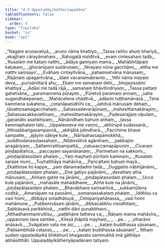 ```yaml
---
title: "4.3 Uppaladāyikātherīapadāna"
tableOfContents: false
sidebar:
  order: 4
type: "tipitaka"
basket: "su"
book: "ap2"
---
```



<DynamicBreadcrumb />

<Division number="57" book="ap2" bookNo="20" page="37">

<Paragraph number="1265" type="verses" book="ap2">
_“Nagare aruṇavatiyā,_  
_aruṇo nāma khattiyo;_  
_Tassa rañño ahuṃ bhariyā,_  
_ekajjhaṃ cārayāmahaṃ._  

</Paragraph>

</Division>
<Division number="58" book="ap2" bookNo="20" page="37">

<Paragraph number="1266" type="verses" book="ap2">
_Rahogatā nisīditvā,_  
_evaṃ cintesahaṃ tadā;_  
_‘Kusalaṃ me kataṃ natthi,_  
_ādāya gamiyaṃ mama._  

</Paragraph>

</Division>
<Division number="59" book="ap2" bookNo="20" page="37">

<Paragraph number="1267" type="verses" book="ap2">
_Mahābhitāpaṃ kaṭukaṃ,_  
_ghorarūpaṃ sudāruṇaṃ;_  
_Nirayaṃ nūna gacchāmi,_  
_ettha me natthi saṃsayo’._  

</Paragraph>

</Division>
<Division number="60" book="ap2" bookNo="20" page="37">

<Paragraph number="1268" type="verses" book="ap2">
_Evāhaṃ cintayitvāna,_  
_pahaṃsetvāna mānasaṃ;_  
_Rājānaṃ upagantvāna,_  
_idaṃ vacanamabraviṃ._  

</Paragraph>

</Division>
<Division number="61" book="ap2" bookNo="20" page="37">

<Paragraph number="1269" type="verses" book="ap2">
_‘Itthī nāma mayaṃ deva,_  
_purisānittarā ahu;_  
_Ekaṃ me samaṇaṃ dehi,_  
_bhojayissāmi khattiya’._  

</Paragraph>

</Division>
<Division number="62" book="ap2" bookNo="20" page="37">

<Paragraph number="1270" type="verses" book="ap2">
_Adāsi me tadā rājā,_  
_samaṇaṃ bhāvitindriyaṃ;_  
_Tassa pattaṃ gahetvāna,_  
_paramannena pūrayiṃ._  

</Paragraph>

</Division>
<Division number="63" book="ap2" bookNo="20" page="37">

<Paragraph number="1271" type="verses" book="ap2">
_Pūretvā paramaṃ annaṃ,_  
_saha sugandhalepanaṃ;_  
_Mahācelena chāditvā,_  
_adāsiṃ tuṭṭhamānasā._  

</Paragraph>

</Division>
<Division number="64" book="ap2" bookNo="20" page="37">

<Paragraph number="1272" type="verses" book="ap2">
_Tena kammena sukatena,_  
_cetanāpaṇidhīhi ca;_  
_Jahitvā mānusaṃ dehaṃ,_  
_tāvatiṃsamagacchahaṃ._  

</Paragraph>

</Division>
<Division number="65" book="ap2" bookNo="20" page="37">

<Paragraph number="1273" type="verses" book="ap2">
_Sahassadevarājūnaṃ,_  
_mahesittamakārayiṃ;_  
_Sahassacakkavattīnaṃ,_  
_mahesittamakārayiṃ._  

</Paragraph>

</Division>
<Division number="66" book="ap2" bookNo="20" page="37">

<Paragraph number="1274" type="verses" book="ap2">
_Padesarajjaṃ vipulaṃ,_  
_gaṇanāto asaṅkhiyaṃ;_  
_Nānāvidhaṃ bahuṃ aññaṃ,_  
_tassa kammaphalaṃ tato._  

</Paragraph>

</Division>
<Division number="67" book="ap2" bookNo="20" page="38">

<Paragraph number="1275" type="verses" book="ap2">
_Uppalasseva me vaṇṇo,_  
_abhirūpā sudassanā;_  
_Itthisabbaṅgasampannā,_  
_abhijātā jutindharā._  

</Paragraph>

</Division>
<Division number="68" book="ap2" bookNo="20" page="45">

<Paragraph number="1276" type="verses" book="ap2">
_Pacchime bhave sampatte,_  
_ajāyiṃ sākiye kule;_  
_Nārīsahassapāmokkhā,_  
_suddhodanasutassahaṃ._  

</Paragraph>

</Division>
<Division number="69" book="ap2" bookNo="20" page="45">

<Paragraph number="1277" type="verses" book="ap2">
_Nibbinditvā agārehaṃ,_  
_pabbajiṃ anagāriyaṃ;_  
_Sattamīrattisampattā,_  
_catusaccamapāpuṇiṃ._  

</Paragraph>

</Division>
<Division number="70" book="ap2" bookNo="20" page="45">

<Paragraph number="1278" type="verses" book="ap2">
_Cīvaraṃ piṇḍapātañca,_  
_paccayaṃ sayanāsanaṃ;_  
_Parimetuṃ na sakkomi,_  
_piṇḍapātassidaṃ phalaṃ._  

</Paragraph>

</Division>
<Division number="71" book="ap2" bookNo="20" page="45">

<Paragraph number="1279" type="verses" book="ap2">
_Yaṃ mayhaṃ pūritaṃ kammaṃ,_  
_Kusalaṃ sarase muni;_  
_Tuyhatthāya mahāvīra,_  
_Paricattaṃ bahuṃ mayā._  

</Paragraph>

</Division>
<Division number="72" book="ap2" bookNo="20" page="45">

<Paragraph number="1280" type="verses" book="ap2">
_Ekattiṃse ito kappe,_  
_yaṃ dānamadadiṃ tadā;_  
_Duggatiṃ nābhijānāmi,_  
_piṇḍapātassidaṃ phalaṃ._  

</Paragraph>

</Division>
<Division number="73" book="ap2" bookNo="20" page="52">

<Paragraph number="1281" type="verses" book="ap2">
_Dve gatiyo pajānāmi,_  
_devattaṃ atha mānusaṃ;_  
_Aññaṃ gatiṃ na jānāmi,_  
_piṇḍapātassidaṃ phalaṃ._  

</Paragraph>

</Division>
<Division number="74" book="ap2" bookNo="20" page="52">

<Paragraph number="1282" type="verses" book="ap2">
_Ucce kule pajānāmi,_  
_mahāsāle mahaddhane;_  
_Aññe kule na jānāmi,_  
_piṇḍapātassidaṃ phalaṃ._  

</Paragraph>

</Division>
<Division number="75" book="ap2" bookNo="20" page="52">

<Paragraph number="1283" type="verses" book="ap2">
_Bhavābhave saṃsaritvā,_  
_sukkamūlena coditā;_  
_Amanāpaṃ na passāmi,_  
_somanassakataṃ phalaṃ._  

</Paragraph>

</Division>
<Division number="76" book="ap2" bookNo="20" page="52">

<Paragraph number="1284" type="verses" book="ap2">
_Iddhīsu ca vasī homi,_  
_dibbāya sotadhātuyā;_  
_Cetopariyañāṇassa,_  
_vasī homi mahāmune._  

</Paragraph>

</Division>
<Division number="77" book="ap2" bookNo="20" page="52">

<Paragraph number="1285" type="verses" book="ap2">
_Pubbenivāsaṃ jānāmi,_  
_dibbacakkhu visodhitaṃ;_  
_Sabbāsavā parikkhīṇā,_  
_natthi dāni punabbhavo._  

</Paragraph>

</Division>
<Division number="78" book="ap2" bookNo="20" page="52">

<Paragraph number="1286" type="verses" book="ap2">
_Atthadhammaniruttīsu,_  
_paṭibhāne tatheva ca;_  
_Ñāṇaṃ mama mahāvīra,_  
_uppannaṃ tava santike._  

</Paragraph>

</Division>
<Division number="79" book="ap2" bookNo="20" page="52">

<Paragraph number="1287" type="verses" book="ap2">
_Kilesā jhāpitā mayhaṃ,_  
_ …pe… _  
_viharāmi anāsavā._  

</Paragraph>

</Division>
<Division number="80" book="ap2" bookNo="20" page="52">

<Paragraph number="1288" type="verses" book="ap2">
_Svāgataṃ vata me āsi,_  
_ …pe… _  
_kataṃ buddhassa sāsanaṃ._  

</Paragraph>

</Division>
<Division number="81" book="ap2" bookNo="20" page="61">

<Paragraph number="1289" type="verses" book="ap2">
_Paṭisambhidā catasso,_  
_ …pe… _  
_kataṃ buddhassa sāsanaṃ”._  

</Paragraph>

<Paragraph number="1290" book="ap2">
Itthaṃ sudaṃ uppaladāyikā bhikkhunī bhagavato sammukhā imā gāthāyo abhāsitthāti.

</Paragraph>
</Division>

<Paragraph number="1291" type="center" book="ap2">
Uppaladāyikātheriyāpadānaṃ tatiyaṃ.
</Paragraph>